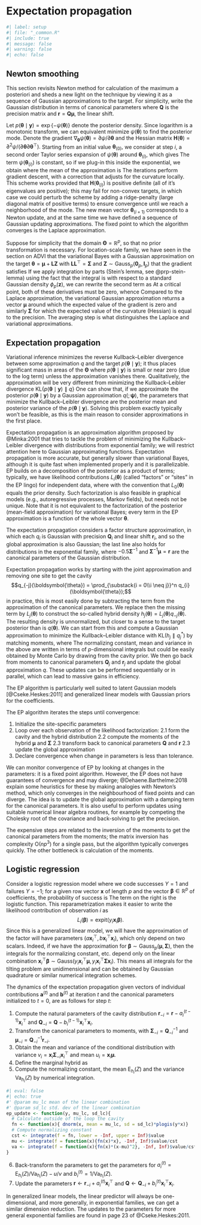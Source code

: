 # Expectation propagation


```r
#| label: setup
#| file: "_common.R"
#| include: true
#| message: false
#| warning: false
#| echo: false
```

## Newton smoothing

This section revisits Newton method for calculation of the maximum a posteriori and sheds a new light on the technique by viewing it as a sequence of Gaussian approximations to the target. For simplicity, write the Gaussian distribution in terms of canonical parameters
\begin{align*}
 q(\boldsymbol{\theta}) \propto \exp \left( - \frac{1}{2} \boldsymbol{\theta}^\top \mathbf{Q}\boldsymbol{\theta} + \boldsymbol{\theta}^\top \boldsymbol{r}\right)
\end{align*}
where $\mathbf{Q}$ is the precision matrix and $\boldsymbol{r}=\mathbf{Q}\boldsymbol{\mu},$ the linear shift.


Let $p(\boldsymbol{\theta} \mid \boldsymbol{y})=\exp\{-\psi(\boldsymbol{\theta})\}$ denote the posterior density. Since logarithm is a monotonic transform, we can equivalent minimize $\psi(\boldsymbol{\theta})$ to find the posterior mode.
Denote the gradient $\nabla_{\boldsymbol{\theta}} \psi(\boldsymbol{\theta}) = \partial \psi/\partial \boldsymbol{\theta}$ and the Hessian matrix $\mathbf{H}(\boldsymbol{\theta}) = \partial^2 \psi/(\partial \boldsymbol{\theta}\partial \boldsymbol{\theta}^\top).$ Starting from an initial value $\boldsymbol{\theta}_{(0)},$  we consider at step $i$, a second order Taylor series expansion of $\psi(\boldsymbol{\theta})$ around $\boldsymbol{\theta}_{(i)},$ which gives
\begin{align*}
 \psi(\boldsymbol{\theta}) \approx \psi(\boldsymbol{\theta}_{(i)}) + \nabla_{\boldsymbol{\theta}} \psi(\boldsymbol{\theta}_{(i)})(\boldsymbol{\theta}-\boldsymbol{\theta}_{(i)}) + (\boldsymbol{\theta}-\boldsymbol{\theta}_{(i)})^\top\mathbf{H}(\boldsymbol{\theta}_{(i)})(\boldsymbol{\theta}-\boldsymbol{\theta}_{(i)})
\end{align*}
The term $\psi(\boldsymbol{\theta}_{(i)})$ is constant, so if we plug-in this inside the exponential, we obtain
\begin{align*}
 q_{(i+1)}(\boldsymbol{\theta}) &\propto \exp \left\{ - \frac{1}{2} \boldsymbol{\theta}^\top\mathbf{H}(\boldsymbol{\theta}_{(i)}) \boldsymbol{\theta} + \boldsymbol{\theta}_{(i+1)}^\top\mathbf{H}(\boldsymbol{\theta}_{(i)})\boldsymbol{\theta}\right\}
 \end{align*}
 where the mean of the approximation is
 \begin{align*}
 \boldsymbol{\theta}_{(i+1)} = \boldsymbol{\theta}_{(i)} - \mathbf{H}^{-1}(\boldsymbol{\theta}_{(i)}) \nabla_{\boldsymbol{\theta}} \psi(\boldsymbol{\theta}_{(i)}).
\end{align*}
The iterations perform gradient descent, with a correction that adjusts for the curvature locally.
This scheme works provided that $\mathbf{H}(\boldsymbol{\theta}_{(i)})$ is positive definite (all of it's eigenvalues are positive); this may fail for non-convex targets, in which case we could perturb the scheme by adding a ridge-penalty (large diagonal matrix of positive terms) to ensure convergence until we reach a neighborhood of the mode. The new mean vector $\boldsymbol{\theta}_{(i+1)}$ corresponds to a Newton update, and at the same time we have defined a sequence of Gaussian updating approximations. The fixed point to which the algorithm converges is the Laplace approximation.

Suppose for simplicity that the domain $\boldsymbol{\Theta}=\mathbb{R}^p$, so that no prior transformation is necessary. For location-scale family, we have seen in the section on ADVI that the variational Bayes with a Gaussian approximation on the target $\boldsymbol{\theta} = \boldsymbol{\mu} + \mathbf{L}\boldsymbol{Z}$ with $\mathbf{LL}^\top=\boldsymbol{\Sigma}$ and $\boldsymbol{Z} \sim \mathsf{Gauss}_p(\boldsymbol{0}_p, \mathbf{I}_p)$ that the gradient satisfies
\begin{align*}
 \nabla_{\boldsymbol{\mu}}\mathsf{ELBO}(q)&= -\mathsf{E}_{\boldsymbol{Z}}\{\nabla_{\boldsymbol{\theta}}\psi(\boldsymbol{\theta})\} \\
 \nabla_{\mathbf{L}}\mathsf{ELBO}(q)&= -\mathsf{E}_{\boldsymbol{Z}}\{\nabla_{\boldsymbol{\theta}}\psi(\boldsymbol{\theta})\boldsymbol{Z}^\top\} + \mathbf{L}^{-\top}
\end{align*}
If we apply integration by parts (Stein's lemma, see @prp-stein-lemma) using the fact that the integral is with respect to a standard Gaussian density $\phi_p(\boldsymbol{z}),$ we can rewrite the second term as
\begin{align*}
  \nabla_{\mathbf{L}}\mathsf{ELBO}(q)&= -\mathsf{E}_{\boldsymbol{Z}}\left\{ \frac{\partial^2 \psi(\boldsymbol{\theta})}{\partial \boldsymbol{\theta} \partial \boldsymbol{\theta}^\top}\right\}\mathbf{L} + \mathbf{L}^{-\top}.
\end{align*}
At a critical point, both of these derivatives must be zero, whence
\begin{align*}
 \mathsf{E}_{\boldsymbol{Z}}\{\nabla_{\boldsymbol{\theta}}\psi(\boldsymbol{\theta})\} &= \boldsymbol{0}_p. \\
 \mathsf{E}_{\boldsymbol{Z}}\left\{ \frac{\partial^2 \psi(\boldsymbol{\theta})}{\partial \boldsymbol{\theta} \partial \boldsymbol{\theta}^\top}\right\} &= \boldsymbol{\Sigma}^{-1}.
\end{align*}
Compared to the Laplace approximation, the variational Gaussian approximation returns a vector $\boldsymbol{\mu}$ around which the expected value of the gradient is zero and similarly $\boldsymbol{\Sigma}$ for which the  expected value of the curvature (Hessian) is equal to the precision. The averaging step is what distinguishes the Laplace and variational approximations.




## Expectation propagation

Variational inference minimizes the reverse Kullback--Leibler divergence between some approximation $q$ and the target $p(\boldsymbol{\theta} \mid \boldsymbol{y});$ it thus places significant mass in areas of the $\boldsymbol{\Theta}$ where $p(\boldsymbol{\theta} \mid \boldsymbol{y})$ is small or near zero (due to the log term) unless the approximation vanishes there. Qualitatively, the approximation will be very different from minimizing the Kullback--Leibler divergence  $\mathsf{KL}\{p(\boldsymbol{\theta} \mid \boldsymbol{y}) \parallel q\}$
\begin{align*}
 \mathrm{argmin}_{\boldsymbol{\psi}}  \int_{\boldsymbol{\Theta}}\log \left(\frac{p(\boldsymbol{\theta} \mid \boldsymbol{y}) }{q(\boldsymbol{\theta}; \boldsymbol{\psi})}\right) p(\boldsymbol{\theta} \mid \boldsymbol{y}) \mathrm{d} \boldsymbol{\theta}.
\end{align*}
One can show that, if we approximate the posterior $p(\boldsymbol{\theta} \mid \boldsymbol{y})$ by a Gaussian approximation $q(; \boldsymbol{\psi})$, the parameters that minimize the Kullback--Leibler divergence are the posterior mean and posterior variance of the $p(\boldsymbol{\theta} \mid \boldsymbol{y}).$ Solving this problem exactly typically won't be feasible, as this is the main reason to consider approximations in the first place.

Expectation propagation is an approximation algorithm proposed by @Minka:2001 that tries to tackle the problem of minimizing the Kullback--Leibler divergence with distributions from exponential family; we will restrict attention here to Gaussian approximating functions. Expectation propagation is more accurate, but generally slower than variational Bayes, although it is quite fast when implemented properly and it is parallelizable. EP builds on a decomposition of the posterior as a product of terms; typically, we have likelihood contributions $L_i(\boldsymbol{\theta})$  (called "factors" or "sites" in the EP lingo) for independent data, where
\begin{align*}
 p(\boldsymbol{\theta} \mid \boldsymbol{y}) \propto p(\boldsymbol{\theta}) \prod_{i=1}^n L_i(\boldsymbol{\theta}) = \prod_{i=0}^n L_i(\boldsymbol{\theta})
\end{align*}
with  the convention that $L_0(\boldsymbol{\theta})$ equals the prior density. Such factorization is also feasible in graphical models (e.g., autoregressive processes, Markov fields), but needs not be unique. Note that it is not equivalent to the factorization of the posterior (mean-field approximation) for variational Bayes; every term in the EP approximation is a function of the whole vector $\boldsymbol{\theta}.$

The expectation propagation considers a factor structure approximation, in which each $q_i$ is Gaussian with precision $\mathbf{Q}_i$ and linear shift $\boldsymbol{r}_i$,
\begin{align*}
 q(\boldsymbol{\theta}) &\propto \prod_{i=0}^n q_i(\boldsymbol{\theta})
 \\& \propto \prod_{i=0}^n \exp \left(-\frac{1}{2} \boldsymbol{\theta}^\top\mathbf{Q}_i\boldsymbol{\theta} + \boldsymbol{\theta}^\top\boldsymbol{r}_i\right)
 \\ &= \exp \left( - \frac{1}{2} \boldsymbol{\theta}^\top \sum_{i=0}^n\mathbf{Q}_i\boldsymbol{\theta} + \boldsymbol{\theta}^\top \sum_{i=0}^n\boldsymbol{r}_i\right)
\end{align*}
and so the global approximation is also Gaussian; the last line also holds for distributions in the exponential family, where $-0.5\boldsymbol{\Sigma}^{-1}$ and $\boldsymbol{\Sigma}^{-1}\boldsymbol{\mu} = \boldsymbol{r}$ are the canonical parameters of the Gaussian distribution.

Expectation propagation works by starting with the joint approximation and removing one site to get the cavity $$q_{-j}(\boldsymbol{\theta}) = \prod_{\substack{i = 0\\i \neq j}}^n q_{i}(\boldsymbol{\theta});$$
in practice, this is most easily done by subtracting the term from the approximation of the canonical parameters. We replace then the missing term by $L_j(\boldsymbol{\theta})$ to construct the so-called hybrid density $h_j(\boldsymbol{\theta}) = L_j(\boldsymbol{\theta})q_{-j}(\boldsymbol{\theta}).$ The resulting density is unnormalized, but closer to a sense to the target posterior than is $q(\boldsymbol{\theta}).$ We can start from this and compute a Gaussian approximation to minimize the Kullback--Leibler distance with $\mathsf{KL}(h_j \parallel q^*_j)$ by matching moments, where
\begin{align*}
 c_j &= \int h_j(\boldsymbol{\theta}) \mathrm{d} \boldsymbol{\theta} \\
 \boldsymbol{\mu}_j &= c_{j}^{-1} \int \boldsymbol{\theta} h_j(\boldsymbol{\theta}) \mathrm{d} \boldsymbol{\theta}
 \\ \boldsymbol{\Sigma}_j &= c_j^{-1} \int (\boldsymbol{\theta} - \boldsymbol{\mu}_j)(\boldsymbol{\theta} - \boldsymbol{\mu}_j)^\top h_j(\boldsymbol{\theta}) \mathrm{d} \boldsymbol{\theta}
\end{align*}
The normalizing constant, mean and variance in the above are written in terms of $p$-dimensional integrals but could be easily obtained by Monte Carlo by drawing from the cavity prior. We then go back from moments to canonical parameters $\mathbf{Q}_j$ and $\boldsymbol{r}_j$ and update the global approximation $q.$ These updates can be performed sequentially or in parallel, which can lead to massive gains in efficiency.

The EP algorithm is particularly well suited to latent Gaussian models [@Cseke.Heskes:2011] and generalized linear models with Gaussian priors for the coefficients.


The EP algorithm iterates the steps until convergence:

1. Initialize the site-specific parameters
2. Loop over each observation of the likelihood factorization:
    2.1 form the cavity and the hybrid distribution
    2.2 compute the moments of the hybrid $\boldsymbol{\mu}$ and $\boldsymbol{\Sigma}$
    2.3 transform back to canonical parameters $\mathbf{Q}$ and $\boldsymbol{r}$
    2.3 update the global approximation
3. Declare convergence when change in parameters is less than tolerance.


We can monitor convergence of EP by looking at changes in the parameters: it is a fixed point algorithm. However, the EP does not have guarantees of convergence and may diverge; @Dehaene.Barthelme:2018 explain some heuristics for these by making analogies with Newton's method, which only converges in the neighbourhood of fixed points and can diverge. The idea is to update the global approximation with a damping term for the canonical parameters. It is also useful to perform updates using suitable numerical linear algebra routines, for example by competing the Cholesky root of the covariance and back-solving to get the precision.

The expensive steps are related to the inversion of the moments to get the canonical parameters from the moments; the matrix inversion has complexity $\mathrm{O}(np^3)$ for a single pass, but the algorithm typically converges quickly. The other bottleneck is calculation of the moments.


:::{#exm-logistic-ep}

## Logistic regression

Consider a logistic regression model where we code successes $Y=1$ and failures $Y=-1;$ for a given row vector $\mathbf{x}$ of length $p$ and the vector $\boldsymbol{\beta} \in \mathbb{R}^p$ of coefficients, the probability of success is
\begin{align*}
\Pr(Y=1 \mid \mathbf{x}, \boldsymbol{\beta}) = \left\{1+\exp(-\mathbf{x}\boldsymbol{\beta})\right\}^{-1} = \mathrm{expit}(\mathbf{x}\boldsymbol{\beta}).
\end{align*}
The term on the right is the logistic function. This reparametrization makes it easier to write the likelihood contribution of observation $i$ as $$L_i(\boldsymbol{\beta}) = \mathrm{expit}(y_i \mathbf{x}_i\boldsymbol{\beta}).$$ Since this is a generalized linear model, we will have the approximation of the factor will have parameters $(a\mathbf{x}_i^\top, b\mathbf{x}_i^\top\mathbf{x}_i)$, which only depend on two scalars. Indeed, if we have the approximation for $\boldsymbol{\beta} \sim \mathsf{Gauss}_p(\boldsymbol{\mu}, \boldsymbol{\Sigma}),$ then the integrals for the normalizing constant, etc. depend only on the linear combination $\mathbf{x}_i^\top\boldsymbol{\beta} \sim \mathsf{Gauss}(y_i \mathbf{x}_i^\top\boldsymbol{\mu}, y_i \mathbf{x}_i^\top\boldsymbol{\Sigma}\mathbf{x}_i).$ This means all integrals for the tilting problem are unidimensional and can be obtained by Gaussian quadrature or similar numerical integration schemes.

The dynamics of the expectation propagation given vectors of individual contributions $\boldsymbol{a}^{(t)}$ and $\boldsymbol{b}^{(t)}$ at iteration $t$ and the canonical parameters
\begin{align*}
\boldsymbol{r}^{(t)} = \sum_{i=1}^n a_i^{(t)}\mathbf{x}_i^\top, \qquad \mathbf{Q}^{(t)} = \sum_{i=1}^n b_i\mathbf{x}_i^\top\mathbf{x}_i,
\end{align*} initialized to $t=0$, are as follows for step $t$:



1. Compute the natural parameters of the cavity distribution $\boldsymbol{r}_{-i} = \boldsymbol{r} - a_i^{(t-1)}\mathbf{x}_i^\top$ and $\mathbf{Q}_{-i} = \mathbf{Q} - b_i^{(t-1)}\mathbf{x}_i^\top\mathbf{x}_i.$
2. Transform the canonical parameters to moments, with $\boldsymbol{\Sigma}_{-i} = \mathbf{Q}_{-i}^{-1}$ and $\boldsymbol{\mu}_{-i} = \mathbf{Q}_{-i}^{-1}\boldsymbol{r}_{-i}$.
3. Obtain the mean and variance of the conditional distribution with variance $v_i = \mathbf{x}_i\boldsymbol{\Sigma}_{-i}\mathbf{x}_i^\top$ and mean $u_i=\mathbf{x}_i\boldsymbol{\mu}.$
4. Define the marginal hybrid as
\begin{align*}
h_i(z) \propto \mathrm{expit}(y_iz) \exp\left\{-\frac{(z-u)^2}{2v}\right\}.
\end{align*}
5. Compute the normalizing constant, the mean $\mathsf{E}_{h_i}(Z)$ and the variance $\mathsf{Va}_{h_i}(Z)$ by numerical integration.
```r
#| eval: false
#| echo: true
#' @param mu_lc mean of the linear combination
#' @param sd_lc std. dev of the linear combination
ep_update <- function(y, mu_lc, sd_lc){
  # Calculate outside of the loop the cavity
  fn <- function(x){ dnorm(x, mean = mu_lc, sd = sd_lc)*plogis(y*x)}
  # Compute normalizing constant
  cst <- integrate(f = fn, lower = -Inf, upper = Inf)$value
  mu <- integrate(f = function(x){fn(x)*x}, -Inf, Inf)$value/cst
  va <- integrate(f = function(x){fn(x)*(x-mu)^2}, -Inf, Inf)$value/cst
}
```
6. Back-transform the parameters to get the parameters for $a_i^{(t)} = \mathsf{E}_{h_i}(Z)/\mathsf{Va}_{h_i}(Z) - u/v$ and $b_i^{(t)} = 1/\mathsf{Va}_{h_i}(Z).$
7. Update the parameters $\boldsymbol{r} \gets \boldsymbol{r}_{-i} + a_i^{(t)}\mathbf{x}_i^\top$ and $\mathbf{Q} \gets \mathbf{Q}_{-i} + b_i^{(t)}\mathbf{x}_i^\top\mathbf{x}_i.$

<!--
Given the mean and variance of the cavity, denoted $\boldsymbol{\mu}_{-j}$ and $\boldsymbol{\Sigma}_{-j},$ and with $s_j = \mathbf{x}_j\boldsymbol{\Sigma}_{-j}\mathbf{x}_j^\top$, the updated mean and variance are
\begin{align*}
\boldsymbol{\mu}_j^* &= \boldsymbol{\mu}_{-j} s_j^{-1}\boldsymbol{\Sigma}_{-j}\mathbf{x}^\top \{\mathbf{E}(Z_j) -\mathbf{x}_j\boldsymbol{\mu}_{-j}\} \\
\boldsymbol{\Sigma}_{j} &=\boldsymbol{\Sigma}_{-j} + s_j^{-2}\boldsymbol{\Sigma}_{-j}\mathbf{x}^\top_j\left\{\mathsf{Var}(Z_j) - s_j\right\}\mathbf{x}_j\boldsymbol{\Sigma}_{-j}
\end{align*}
where $Z_j$ has distribution proportional to $L_j(z) \times \phi(z; \mathbf{x}_j\boldsymbol{\mu}_j, \mathbf{x}_j\boldsymbol{\Sigma}_{-j}\mathbf{x}_j^\top),$ where $\phi(\cdot; \mu, \sigma^2)$ denotes the density of a Gaussian random variable.
-->



In generalized linear models, the linear predictor will always be one-dimensional, and more generally, in exponential families, we can get a similar dimension reduction. The updates to the parameters for more general exponential families are found in page 23 of @Cseke.Heskes:2011.


:::

